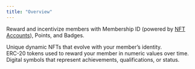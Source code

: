 ```yaml
---
title: "Overview"
---
```


Reward and incentivize members with Membership ID (powered by [NFT Accounts](/nft-accounts/overview)), Points, and Badges.

<CardGroup cols={2}>
  <Card
    title="Membership ID"
    icon="id-badge"
    iconType="solid"
    href="/use-cases/membership-loyalty/id"
  >
    <div style={{ paddingTop: "8px", fontSize: "14px" }}>
      Unique dynamic NFTs that evolve with your member’s identity.
    </div>
  </Card>
  <Card
    title="Points"
    icon="star"
    iconType="solid"
    href="/use-cases/membership-loyalty/points"
  >
    <div style={{ paddingTop: "8px", fontSize: "14px" }}>
      ERC-20 tokens used to reward your member in numeric values over time. 
    </div>
  </Card>
  <Card
    title="Badges"
    icon="badge"
    iconType="solid"
    href="/use-cases/membership-loyalty/badges"
  >
    <div style={{ paddingTop: "8px", fontSize: "14px" }}>
      Digital symbols that represent achievements, qualifications, or status.
    </div>
  </Card>
</CardGroup>